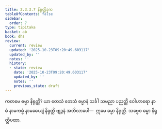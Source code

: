 ```yaml
---
title: 2.3.3.7 နိရုတ္တိဒုက
tableOfContents: false
sidebar:
  order: 7
type: tipitaka
basket: ab
book: dhs
review:
  current: review
  updated: '2025-10-23T09:20:49.603117'
  updated_by: ''
  notes: ''
  history:
  - state: review
    date: '2025-10-23T09:20:49.603117'
    updated_by: ''
    notes: ''
    previous_state: draft
---
```



<ReviewStatus review={frontmatter.review} showDetails={true} />

<HypothesisAnnotation frontmatter={frontmatter} />

<DynamicBreadcrumb />

<Division number="1314" book="dhs" e="ch" v="29" p="256">

<Paragraph number="2017" book="dhs">
ကတမေ ဓမ္မာ နိရုတ္တိ? ယာ တေသံ တေသံ ဓမ္မာနံ သင်္ခါ သမညာ ပညတ္တိ ဝေါဟာရော နာမံ နာမကမ္မံ နာမဓေယျံ နိရုတ္တိ ဗျဉ္ဇနံ အဘိလာပေါ—  ဣမေ ဓမ္မာ နိရုတ္တိ.
</Paragraph>

<Paragraph number="2018" book="dhs">
သဗ္ဗေဝ ဓမ္မာ နိရုတ္တိပထာ.
</Paragraph>
</Division>